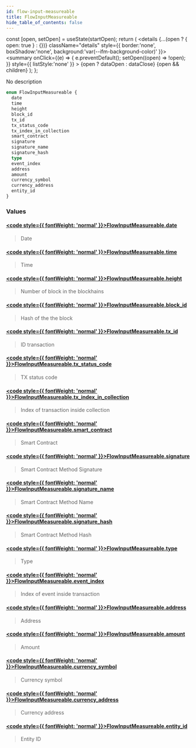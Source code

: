 ```yaml
---
id: flow-input-measureable
title: FlowInputMeasureable
hide_table_of_contents: false
---
```







  const [open, setOpen] = useState(startOpen);
  return (
    <details {...(open ? { open: true } : {})} className="details" style={{ border:'none', boxShadow:'none', background:'var(--ifm-background-color)' }}>
      <summary
        onClick={(e) => {
          e.preventDefault();
          setOpen((open) => !open);
        }}
        style={{ listStyle:'none' }}
      >
      {open ? dataOpen : dataClose}
      </summary>
      {open && children}
    </details>
  );
};








No description


```graphql
enum FlowInputMeasureable {
  date
  time
  height
  block_id
  tx_id
  tx_status_code
  tx_index_in_collection
  smart_contract
  signature
  signature_name
  signature_hash
  type
  event_index
  address
  amount
  currency_symbol
  currency_address
  entity_id
}
```




### Values

#### [<code style={{ fontWeight: 'normal' }}>FlowInputMeasureable.<b>date</b></code>](#)  
> 
> 
> Date
> 

#### [<code style={{ fontWeight: 'normal' }}>FlowInputMeasureable.<b>time</b></code>](#)  
> 
> 
> Time
> 

#### [<code style={{ fontWeight: 'normal' }}>FlowInputMeasureable.<b>height</b></code>](#)  
> 
> 
> Number of block in the blockhains
> 

#### [<code style={{ fontWeight: 'normal' }}>FlowInputMeasureable.<b>block_id</b></code>](#)  
> 
> 
> Hash of the the block
> 

#### [<code style={{ fontWeight: 'normal' }}>FlowInputMeasureable.<b>tx_id</b></code>](#)  
> 
> 
> ID transaction
> 

#### [<code style={{ fontWeight: 'normal' }}>FlowInputMeasureable.<b>tx_status_code</b></code>](#)  
> 
> 
> TX status code
> 

#### [<code style={{ fontWeight: 'normal' }}>FlowInputMeasureable.<b>tx_index_in_collection</b></code>](#)  
> 
> 
> Index of transaction inside collection
> 

#### [<code style={{ fontWeight: 'normal' }}>FlowInputMeasureable.<b>smart_contract</b></code>](#)  
> 
> 
> Smart Contract
> 

#### [<code style={{ fontWeight: 'normal' }}>FlowInputMeasureable.<b>signature</b></code>](#)  
> 
> 
> Smart Contract Method Signature
> 

#### [<code style={{ fontWeight: 'normal' }}>FlowInputMeasureable.<b>signature_name</b></code>](#)  
> 
> 
> Smart Contract Method Name
> 

#### [<code style={{ fontWeight: 'normal' }}>FlowInputMeasureable.<b>signature_hash</b></code>](#)  
> 
> 
> Smart Contract Method Hash
> 

#### [<code style={{ fontWeight: 'normal' }}>FlowInputMeasureable.<b>type</b></code>](#)  
> 
> 
> Type
> 

#### [<code style={{ fontWeight: 'normal' }}>FlowInputMeasureable.<b>event_index</b></code>](#)  
> 
> 
> Index of event inside transaction
> 

#### [<code style={{ fontWeight: 'normal' }}>FlowInputMeasureable.<b>address</b></code>](#)  
> 
> 
> Address
> 

#### [<code style={{ fontWeight: 'normal' }}>FlowInputMeasureable.<b>amount</b></code>](#)  
> 
> 
> Amount
> 

#### [<code style={{ fontWeight: 'normal' }}>FlowInputMeasureable.<b>currency_symbol</b></code>](#)  
> 
> 
> Currency symbol
> 

#### [<code style={{ fontWeight: 'normal' }}>FlowInputMeasureable.<b>currency_address</b></code>](#)  
> 
> 
> Currency address
> 

#### [<code style={{ fontWeight: 'normal' }}>FlowInputMeasureable.<b>entity_id</b></code>](#)  
> 
> 
> Entity ID
> 



